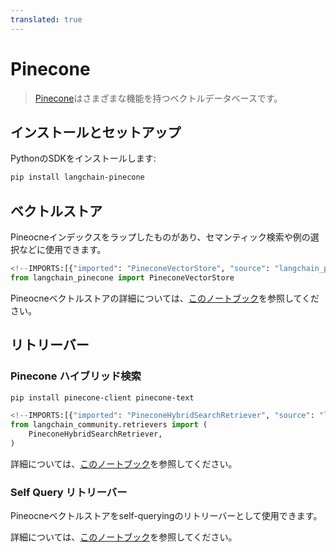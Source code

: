 ```yaml
---
translated: true
---
```


# Pinecone

>[Pinecone](https://docs.pinecone.io/docs/overview)はさまざまな機能を持つベクトルデータベースです。

## インストールとセットアップ

PythonのSDKをインストールします:

```bash
pip install langchain-pinecone
```

## ベクトルストア

Pineocneインデックスをラップしたものがあり、セマンティック検索や例の選択などに使用できます。

```python
<!--IMPORTS:[{"imported": "PineconeVectorStore", "source": "langchain_pinecone", "docs": "https://api.python.langchain.com/en/latest/vectorstores/langchain_pinecone.vectorstores.PineconeVectorStore.html", "title": "Pinecone"}]-->
from langchain_pinecone import PineconeVectorStore
```

Pineocneベクトルストアの詳細については、[このノートブック](/docs/integrations/vectorstores/pinecone)を参照してください。

## リトリーバー

### Pinecone ハイブリッド検索

```bash
pip install pinecone-client pinecone-text
```

```python
<!--IMPORTS:[{"imported": "PineconeHybridSearchRetriever", "source": "langchain_community.retrievers", "docs": "https://api.python.langchain.com/en/latest/retrievers/langchain_community.retrievers.pinecone_hybrid_search.PineconeHybridSearchRetriever.html", "title": "Pinecone"}]-->
from langchain_community.retrievers import (
    PineconeHybridSearchRetriever,
)
```

詳細については、[このノートブック](/docs/integrations/retrievers/pinecone_hybrid_search)を参照してください。

### Self Query リトリーバー

Pineocneベクトルストアをself-queryingのリトリーバーとして使用できます。

詳細については、[このノートブック](/docs/integrations/retrievers/self_query/pinecone)を参照してください。
